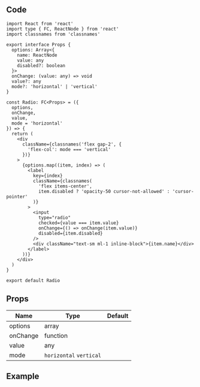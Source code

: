 
## Code

```tsx title="components/Radio/index.tsx"
import React from 'react'
import type { FC, ReactNode } from 'react'
import classnames from 'classnames'

export interface Props {
  options: Array<{
    name: ReactNode
    value: any
    disabled?: boolean
  }>
  onChange: (value: any) => void
  value?: any
  mode?: 'horizontal' | 'vertical'
}

const Radio: FC<Props> = ({
  options,
  onChange,
  value,
  mode = 'horizontal'
}) => {
  return (
    <div
      className={classnames('flex gap-2', {
        'flex-col': mode === 'vertical'
      })}
    >
      {options.map((item, index) => (
        <label
          key={index}
          className={classnames(
            'flex items-center',
            item.disabled ? 'opacity-50 cursor-not-allowed' : 'cursor-pointer'
          )}
        >
          <input
            type="radio"
            checked={value === item.value}
            onChange={() => onChange(item.value)}
            disabled={item.disabled}
          />
          <div className="text-sm ml-1 inline-block">{item.name}</div>
        </label>
      ))}
    </div>
  )
}

export default Radio
```

## Props

| Name                 | Type                    | Default |
| -------------------- | ----------------------- | ------- |
| options<Required />  | array                   |         |
| onChange<Required /> | function                |         |
| value                | any                     |         |
| mode                 | `horizontal` `vertical` |         |

## Example

<Codesandbox name="radio" />
